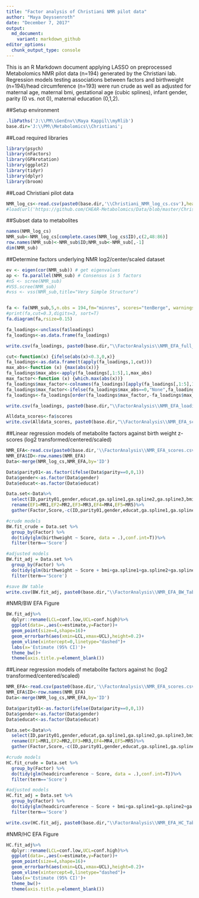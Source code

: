 ```yaml
---
title: "Factor analysis of Christiani NMR pilot data"
author: "Maya Deyssenroth"
date: "December 7, 2017"
output: 
  md_document:
    variant: markdown_github
editor_options: 
  chunk_output_type: console
---
```


This is an R Markdown document applying LASSO on preprocessed Metabolomics NMR pilot data (n=194) generated by the Christiani lab.  Regression models testing associations between factors and birthweight (n=194)/head circumference (n=193) were run crude as well as adjusted for maternal age, maternal bmi, gestational age (cubic splines), infant gender, parity (0 vs. not 0), maternal education (0,1,2).

##Setup environment
```r
.libPaths('J:\\PM\\GenEnv\\Maya Kappil\\myRlib')
base.dir='J:\\PM\\Metabolomics\\Christiani';
```

##Load required libraries
```r
library(psych)
library(nFactors)
library(GPArotation)
library(ggplot2)
library(tidyr)
library(dplyr)
library(broom)
```


##Load Christiani pilot data
```r
NMR_log_cs<-read.csv(paste0(base.dir,'\\Christiani_NMR_log_cs.csv'),header=T)
#load(url('https://github.com/CHEAR-Metabolomics/Data/blob/master/Christiani_NMR.RData'))
```


##Subset data to metabolites
```r
names(NMR_log_cs)
NMR_sub<-NMR_log_cs[complete.cases(NMR_log_cs$ID),c(2,48:86)]
row.names(NMR_sub)<-NMR_sub$ID;NMR_sub<-NMR_sub[,-1]
dim(NMR_sub)
```


##Determine factors underlying NMR log2/center/scaled dataset
```r
ev <- eigen(cor(NMR_sub)) # get eigenvalues
ap <- fa.parallel(NMR_sub) # Consensus is 5 factors
#nS <- scree(NMR_sub)
#VSS.scree(NMR_sub) 
#vss <- vss(NMR_sub,title="Very Simple Structure")


fa <- fa(NMR_sub,5,n.obs = 194,fm="minres", scores="tenBerge", warnings=TRUE)
#print(fa,cut=0.3,digits=3, sort=T)
fa.diagram(fa,rsize=0.15)

fa_loadings<-unclass(fa$loadings)
fa_loadings<-as.data.frame(fa_loadings)

write.csv(fa_loadings, paste0(base.dir,"\\FactorAnalysis\\NMR_EFA_full_loadings.csv"), row.names = T)

cut<-function(x) {ifelse(abs(x)<0.3,0,x)}
fa_loadings<-as.data.frame(t(apply(fa_loadings,1,cut)))
max_abs<-function (x) {max(abs(x))}
fa_loadings$max_abs<-apply(fa_loadings[,1:5],1,max_abs)
max_factor<-function (x) {which.max(abs(x))}
fa_loadings$max_factor<-colnames(fa_loadings)[apply(fa_loadings[,1:5],1,max_factor)] 
fa_loadings$max_factor<-ifelse(fa_loadings$max_abs==0,"None",fa_loadings$max_factor)
fa_loadings<-fa_loadings[order(fa_loadings$max_factor,-fa_loadings$max_abs),]

write.csv(fa_loadings, paste0(base.dir,"\\FactorAnalysis\\NMR_EFA_loadings.csv"), row.names = T)

Alldata_scores<-fa$scores
write.csv(Alldata_scores, paste0(base.dir,"\\FactorAnalysis\\NMR_EFA_scores.csv"), row.names = T)

```

##Linear regression models of metabolite factors against birth weight z-scores (log2 transformed/centered/scaled)
```r
NMR_EFA<-read.csv(paste0(base.dir,'\\FactorAnalysis\\NMR_EFA_scores.csv'),row.names=1)
NMR_EFA$ID<-row.names(NMR_EFA)
Data<-merge(NMR_log_cs,NMR_EFA,by='ID')

Data$parity01<-as.factor(ifelse(Data$parity==0,0,1))
Data$gender<-as.factor(Data$gender)
Data$educat<-as.factor(Data$educat)

Data.set<-Data%>%
  select(ID,parity01,gender,educat,ga.spline1,ga.spline2,ga.spline3,bmi,age,birthweight,headcircumference,MR1,MR2,MR3,MR4,MR5)%>%
  rename(EF1=MR1,EF2=MR2,EF3=MR3,EF4=MR4,EF5=MR5)%>%
  gather(Factor,Score,-c(ID,parity01,gender,educat,ga.spline1,ga.spline2,ga.spline3,bmi,age,birthweight,headcircumference))

#crude models
BW.fit_crude = Data.set %>% 
  group_by(Factor) %>%
  do(tidy(glm(birthweight ~ Score, data = .),conf.int=T))%>%
  filter(term=='Score')

#adjusted models
BW.fit_adj = Data.set %>% 
  group_by(Factor) %>%
  do(tidy(glm(birthweight ~ Score + bmi+ga.spline1+ga.spline2+ga.spline3+parity01+gender+educat+age, data = .),conf.int=T))%>%
  filter(term=='Score')

#save BW table
write.csv(BW.fit_adj, paste0(base.dir,"\\FactorAnalysis\\NMR_EFA_BW_Table1.csv"), row.names = T)
```


#NMR/BW EFA Figure
```r
BW.fit_adj%>%
  dplyr::rename(LCL=conf.low,UCL=conf.high)%>%
  ggplot(data=.,aes(x=estimate,y=Factor))+
  geom_point(size=4,shape=16)+
  geom_errorbarh(aes(xmin=LCL,xmax=UCL),height=0.2)+
  geom_vline(xintercept=0,linetype="dashed")+
  labs(x='Estimate (95% CI)')+
  theme_bw()+
  theme(axis.title.y=element_blank())

```



##Linear regression models of metabolite factors against hc  (log2 transformed/centered/scaled)
```r
NMR_EFA<-read.csv(paste0(base.dir,'\\FactorAnalysis\\NMR_EFA_scores.csv'),row.names=1)
NMR_EFA$ID<-row.names(NMR_EFA)
Data<-merge(NMR_log_cs,NMR_EFA,by='ID')

Data$parity01<-as.factor(ifelse(Data$parity==0,0,1))
Data$gender<-as.factor(Data$gender)
Data$educat<-as.factor(Data$educat)

Data.set<-Data%>%
  select(ID,parity01,gender,educat,ga.spline1,ga.spline2,ga.spline3,bmi,age,birthweight,headcircumference,MR1,MR2,MR3,MR4,MR5)%>%
  rename(EF1=MR1,EF2=MR2,EF3=MR3,EF4=MR4,EF5=MR5)%>%
  gather(Factor,Score,-c(ID,parity01,gender,educat,ga.spline1,ga.spline2,ga.spline3,bmi,age,birthweight,headcircumference))

#crude models
HC.fit_crude = Data.set %>% 
  group_by(Factor) %>%
  do(tidy(glm(headcircumference ~ Score, data = .),conf.int=T))%>%
  filter(term=='Score')

#adjusted models
HC.fit_adj = Data.set %>% 
  group_by(Factor) %>%
  do(tidy(glm(headcircumference ~ Score + bmi+ga.spline1+ga.spline2+ga.spline3+parity01+gender+educat+age, data = .),conf.int=T))%>%
  filter(term=='Score')

write.csv(HC.fit_adj, paste0(base.dir,"\\FactorAnalysis\\NMR_EFA_HC_Table1.csv"), row.names = T)

```

#NMR/HC EFA Figure
```r
HC.fit_adj%>%
  dplyr::rename(LCL=conf.low,UCL=conf.high)%>%
  ggplot(data=.,aes(x=estimate,y=Factor))+
  geom_point(size=4,shape=16)+
  geom_errorbarh(aes(xmin=LCL,xmax=UCL),height=0.2)+
  geom_vline(xintercept=0,linetype="dashed")+
  labs(x='Estimate (95% CI)')+
  theme_bw()+
  theme(axis.title.y=element_blank())
  
```

